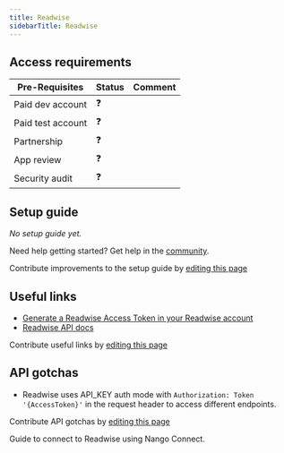 ```yaml
---
title: Readwise
sidebarTitle: Readwise
---
```



<Overview />
<PreBuiltTooling />
<PreBuiltUseCases />

## Access requirements
| Pre-Requisites | Status | Comment|
| - | - | - |
| Paid dev account | ❓ |  |
| Paid test account | ❓ |  |
| Partnership | ❓ | |
| App review | ❓ |  |
| Security audit | ❓ | |


## Setup guide

_No setup guide yet._

<Tip>Need help getting started? Get help in the [community](https://nango.dev/slack).</Tip>

<Note>Contribute improvements to the setup guide by [editing this page](https://github.com/nangohq/nango/tree/master/docs-v2/integrations/all/readwise.mdx)</Note>


## Useful links

-   [Generate a Readwise Access Token in your Readwise account](https://readwise.io/access_token)
-   [Readwise API docs](https://readwise.io/api_deets)

<Note>Contribute useful links by [editing this page](https://github.com/nangohq/nango/tree/master/docs-v2/integrations/all/readwise.mdx)</Note>

## API gotchas

- Readwise uses API_KEY auth mode with `Authorization: Token '{AccessToken}'` in the request header to access different endpoints.

<Note>Contribute API gotchas by [editing this page](https://github.com/nangohq/nango/tree/master/docs-v2/integrations/all/readwise.mdx)</Note>

<Card title="Connect to Readwise" icon="link" href="/integrations/all/readwise/connect" horizontal>
  Guide to connect to Readwise using Nango Connect.
</Card>
